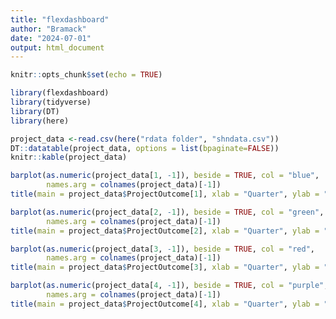 ```yaml
---
title: "flexdashboard"
author: "Bramack"
date: "2024-07-01"
output: html_document
---
```


```r
knitr::opts_chunk$set(echo = TRUE)
```
```r
library(flexdashboard)
library(tidyverse)
library(DT)
library(here)
```
```r
project_data <-read.csv(here("rdata folder", "shndata.csv"))
DT::datatable(project_data, options = list(bpaginate=FALSE))
knitr::kable(project_data)
```
```r
barplot(as.numeric(project_data[1, -1]), beside = TRUE, col = "blue",
        names.arg = colnames(project_data)[-1])
title(main = project_data$ProjectOutcome[1], xlab = "Quarter", ylab = "Percentage")
```
```r
barplot(as.numeric(project_data[2, -1]), beside = TRUE, col = "green",
        names.arg = colnames(project_data)[-1])
title(main = project_data$ProjectOutcome[2], xlab = "Quarter", ylab = "Percentage")
```
```r
barplot(as.numeric(project_data[3, -1]), beside = TRUE, col = "red",
        names.arg = colnames(project_data)[-1])
title(main = project_data$ProjectOutcome[3], xlab = "Quarter", ylab = "Percentage")
```
```r
barplot(as.numeric(project_data[4, -1]), beside = TRUE, col = "purple",
        names.arg = colnames(project_data)[-1])
title(main = project_data$ProjectOutcome[4], xlab = "Quarter", ylab = "Percentage")
```


